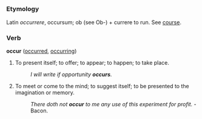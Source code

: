=={{en}}==

===Etymology===
Latin ''occurrere'', occursum; ob (see Ob-) + currere to run. See [[course]].

===Verb===
'''occur''' ([[occurred]], [[occurring]])
#To present itself; to offer; to appear; to happen; to take place.
#:''I will write if opportunity '''occurs'''.''
#To meet or come to the mind; to suggest itself; to be presented to the imagination or memory.
#:''There doth not '''occur''' to me any use of this experiment for profit.'' - Bacon.